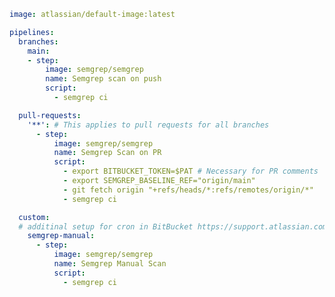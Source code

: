 ```yaml
image: atlassian/default-image:latest

pipelines:
  branches:
    main:
    - step:
        image: semgrep/semgrep
        name: Semgrep scan on push
        script:
          - semgrep ci

  pull-requests:
    '**': # This applies to pull requests for all branches
      - step:
          image: semgrep/semgrep
          name: Semgrep Scan on PR
          script:
            - export BITBUCKET_TOKEN=$PAT # Necessary for PR comments
            - export SEMGREP_BASELINE_REF="origin/main"
            - git fetch origin "+refs/heads/*:refs/remotes/origin/*"
            - semgrep ci

  custom:
  # additinal setup for cron in BitBucket https://support.atlassian.com/bitbucket-cloud/docs/pipeline-triggers/#On-schedule
    semgrep-manual:
      - step:
          image: semgrep/semgrep
          name: Semgrep Manual Scan
          script:
            - semgrep ci
```
